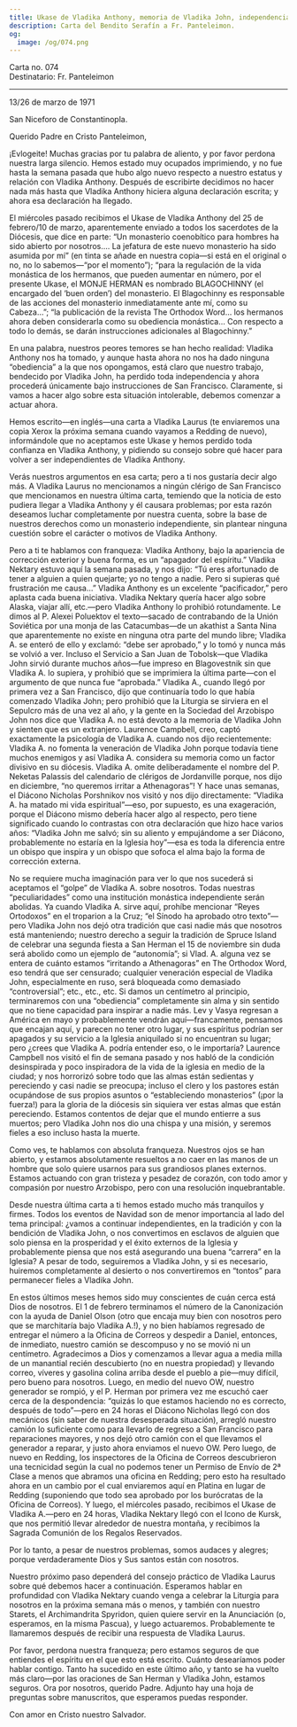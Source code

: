 ```yaml
---
title: Ukase de Vladika Anthony, memoria de Vladika John, independencia
description: Carta del Bendito Serafín a Fr. Panteleimon.
og:
  image: /og/074.png
---
```


<div style={{textAlign:'right', fontFamily:'monospace'}}>Carta no. 074</div>
<div style={{textAlign:'left', fontFamily:'monospace'}}>Destinatario: Fr. Panteleimon</div>

---

13/26 de marzo de 1971

San Niceforo de Constantinopla.

Querido Padre en Cristo Panteleimon,

¡Evlogeite! Muchas gracias por tu palabra de aliento, y por favor perdona nuestra larga silencio. Hemos estado muy ocupados imprimiendo, y no fue hasta la semana pasada que hubo algo nuevo respecto a nuestro estatus y relación con Vladika Anthony. Después de escribirte decidimos no hacer nada más hasta que Vladika Anthony hiciera alguna declaración escrita; y ahora esa declaración ha llegado.

El miércoles pasado recibimos el Ukase de Vladika Anthony del 25 de febrero/10 de marzo, aparentemente enviado a todos los sacerdotes de la Diócesis, que dice en parte: “Un monasterio coenobítico para hombres ha sido abierto por nosotros…. La jefatura de este nuevo monasterio ha sido asumida por mí” (en tinta se añade en nuestra copia—si está en el original o no, no lo sabemos—“por el momento”); “para la regulación de la vida monástica de los hermanos, que pueden aumentar en número, por el presente Ukase, el MONJE HERMAN es nombrado BLAGOCHINNY (el encargado del ‘buen orden’) del monasterio. El Blagochinny es responsable de las acciones del monasterio inmediatamente ante mí, como su Cabeza…”; “la publicación de la revista The Orthodox Word… los hermanos ahora deben considerarla como su obediencia monástica… Con respecto a todo lo demás, se darán instrucciones adicionales al Blagochinny.”

En una palabra, nuestros peores temores se han hecho realidad: Vladika Anthony nos ha tomado, y aunque hasta ahora no nos ha dado ninguna “obediencia” a la que nos opongamos, está claro que nuestro trabajo, bendecido por Vladika John, ha perdido toda independencia y ahora procederá únicamente bajo instrucciones de San Francisco. Claramente, si vamos a hacer algo sobre esta situación intolerable, debemos comenzar a actuar ahora.

Hemos escrito—en inglés—una carta a Vladika Laurus (te enviaremos una copia Xerox la próxima semana cuando vayamos a Redding de nuevo), informándole que no aceptamos este Ukase y hemos perdido toda confianza en Vladika Anthony, y pidiendo su consejo sobre qué hacer para volver a ser independientes de Vladika Anthony.

Verás nuestros argumentos en esa carta; pero a ti nos gustaría decir algo más. A Vladika Laurus no mencionamos a ningún clérigo de San Francisco que mencionamos en nuestra última carta, temiendo que la noticia de esto pudiera llegar a Vladika Anthony y él causara problemas; por esta razón deseamos luchar completamente por nuestra cuenta, sobre la base de nuestros derechos como un monasterio independiente, sin plantear ninguna cuestión sobre el carácter o motivos de Vladika Anthony.

Pero a ti te hablamos con franqueza: Vladika Anthony, bajo la apariencia de corrección exterior y buena forma, es un “apagador del espíritu.” Vladika Nektary estuvo aquí la semana pasada, y nos dijo: “Tú eres afortunado de tener a alguien a quien quejarte; yo no tengo a nadie. Pero si supieras qué frustración me causa…” Vladika Anthony es un excelente “pacificador,” pero aplasta cada buena iniciativa. Vladika Nektary quería hacer algo sobre Alaska, viajar allí, etc.—pero Vladika Anthony lo prohibió rotundamente. Le dimos al P. Alexei Poluektov el texto—sacado de contrabando de la Unión Soviética por una monja de las Catacumbas—de un akathist a Santa Nina que aparentemente no existe en ninguna otra parte del mundo libre; Vladika A. se enteró de ello y exclamó: “debe ser aprobado,” y lo tomó y nunca más se volvió a ver. Incluso el Servicio a San Juan de Tobolsk—que Vladika John sirvió durante muchos años—fue impreso en Blagovestnik sin que Vladika A. lo supiera, y prohibió que se imprimiera la última parte—con el argumento de que nunca fue “aprobada.” Vladika A., cuando llegó por primera vez a San Francisco, dijo que continuaría todo lo que había comenzado Vladika John; pero prohibió que la Liturgia se sirviera en el Sepulcro más de una vez al año, y la gente en la Sociedad del Arzobispo John nos dice que Vladika A. no está devoto a la memoria de Vladika John y sienten que es un extranjero. Laurence Campbell, creo, captó exactamente la psicología de Vladika A. cuando nos dijo recientemente: Vladika A. no fomenta la veneración de Vladika John porque todavía tiene muchos enemigos y así Vladika A. considera su memoria como un factor divisivo en su diócesis. Vladika A. omite deliberadamente el nombre del P. Neketas Palassis del calendario de clérigos de Jordanville porque, nos dijo en diciembre, “no queremos irritar a Athenagoras”! Y hace unas semanas, el Diácono Nicholas Porshnikov nos visitó y nos dijo directamente: “Vladika A. ha matado mi vida espiritual”—eso, por supuesto, es una exageración, porque el Diácono mismo debería hacer algo al respecto, pero tiene significado cuando lo contrastas con otra declaración que hizo hace varios años: “Vladika John me salvó; sin su aliento y empujándome a ser Diácono, probablemente no estaría en la Iglesia hoy”—esa es toda la diferencia entre un obispo que inspira y un obispo que sofoca el alma bajo la forma de corrección externa.

No se requiere mucha imaginación para ver lo que nos sucederá si aceptamos el “golpe” de Vladika A. sobre nosotros. Todas nuestras “peculiaridades” como una institución monástica independiente serán abolidas. Ya cuando Vladika A. sirve aquí, prohíbe mencionar “Reyes Ortodoxos” en el troparion a la Cruz; “el Sínodo ha aprobado otro texto”—pero Vladika John nos dejó otra tradición que casi nadie más que nosotros está manteniendo; nuestro derecho a seguir la tradición de Spruce Island de celebrar una segunda fiesta a San Herman el 15 de noviembre sin duda será abolido como un ejemplo de “autonomía”; si Vlad. A. alguna vez se entera de cuánto estamos “irritando a Athenagoras” en The Orthodox Word, eso tendrá que ser censurado; cualquier veneración especial de Vladika John, especialmente en ruso, será bloqueada como demasiado “controversial”; etc., etc., etc. Si damos un centímetro al principio, terminaremos con una “obediencia” completamente sin alma y sin sentido que no tiene capacidad para inspirar a nadie más. Lev y Vasya regresan a América en mayo y probablemente vendrán aquí—francamente, pensamos que encajan aquí, y parecen no tener otro lugar, y sus espíritus podrían ser apagados y su servicio a la Iglesia aniquilado si no encuentran su lugar; pero ¿crees que Vladika A. podría entender eso, o le importaría? Laurence Campbell nos visitó el fin de semana pasado y nos habló de la condición desinspirada y poco inspiradora de la vida de la iglesia en medio de la ciudad; y nos horrorizó sobre todo que las almas están sedientas y pereciendo y casi nadie se preocupa; incluso el clero y los pastores están ocupándose de sus propios asuntos o “estableciendo monasterios” (¡por la fuerza!) para la gloria de la diócesis sin siquiera ver estas almas que están pereciendo. Estamos contentos de dejar que el mundo entierre a sus muertos; pero Vladika John nos dio una chispa y una misión, y seremos fieles a eso incluso hasta la muerte.

Como ves, te hablamos con absoluta franqueza. Nuestros ojos se han abierto, y estamos absolutamente resueltos a no caer en las manos de un hombre que solo quiere usarnos para sus grandiosos planes externos. Estamos actuando con gran tristeza y pesadez de corazón, con todo amor y compasión por nuestro Arzobispo, pero con una resolución inquebrantable.

Desde nuestra última carta a ti hemos estado mucho más tranquilos y firmes. Todos los eventos de Navidad son de menor importancia al lado del tema principal: ¿vamos a continuar independientes, en la tradición y con la bendición de Vladika John, o nos convertimos en esclavos de alguien que solo piensa en la prosperidad y el éxito externos de la Iglesia y probablemente piensa que nos está asegurando una buena “carrera” en la Iglesia? A pesar de todo, seguiremos a Vladika John, y si es necesario, huiremos completamente al desierto o nos convertiremos en “tontos” para permanecer fieles a Vladika John.

En estos últimos meses hemos sido muy conscientes de cuán cerca está Dios de nosotros. El 1 de febrero terminamos el número de la Canonización con la ayuda de Daniel Olson (otro que encaja muy bien con nosotros pero que se marchitaría bajo Vladika A.!), y no bien habíamos regresado de entregar el número a la Oficina de Correos y despedir a Daniel, entonces, de inmediato, nuestro camión se descompuso y no se movió ni un centímetro. Agradecimos a Dios y comenzamos a llevar agua a media milla de un manantial recién descubierto (no en nuestra propiedad) y llevando correo, víveres y gasolina colina arriba desde el pueblo a pie—muy difícil, pero bueno para nosotros. Luego, en medio del nuevo OW, nuestro generador se rompió, y el P. Herman por primera vez me escuchó caer cerca de la despondencia: “quizás lo que estamos haciendo no es correcto, después de todo”—pero en 24 horas el Diácono Nicholas llegó con dos mecánicos (sin saber de nuestra desesperada situación), arregló nuestro camión lo suficiente como para llevarlo de regreso a San Francisco para reparaciones mayores, y nos dejó otro camión con el que llevamos el generador a reparar, y justo ahora enviamos el nuevo OW. Pero luego, de nuevo en Redding, los inspectores de la Oficina de Correos descubrieron una tecnicidad según la cual no podemos tener un Permiso de Envío de 2ª Clase a menos que abramos una oficina en Redding; pero esto ha resultado ahora en un cambio por el cual enviaremos aquí en Platina en lugar de Redding (suponiendo que todo sea aprobado por los burócratas de la Oficina de Correos). Y luego, el miércoles pasado, recibimos el Ukase de Vladika A.—pero en 24 horas, Vladika Nektary llegó con el Icono de Kursk, que nos permitió llevar alrededor de nuestra montaña, y recibimos la Sagrada Comunión de los Regalos Reservados.

Por lo tanto, a pesar de nuestros problemas, somos audaces y alegres; porque verdaderamente Dios y Sus santos están con nosotros.

Nuestro próximo paso dependerá del consejo práctico de Vladika Laurus sobre qué debemos hacer a continuación. Esperamos hablar en profundidad con Vladika Nektary cuando venga a celebrar la Liturgia para nosotros en la próxima semana más o menos, y también con nuestro Starets, el Archimandrita Spyridon, quien quiere servir en la Anunciación (o, esperamos, en la misma Pascua), y luego actuaremos. Probablemente te llamaremos después de recibir una respuesta de Vladika Laurus.

Por favor, perdona nuestra franqueza; pero estamos seguros de que entiendes el espíritu en el que esto está escrito. Cuánto desearíamos poder hablar contigo. Tanto ha sucedido en este último año, y tanto se ha vuelto más claro—por las oraciones de San Herman y Vladika John, estamos seguros. Ora por nosotros, querido Padre. Adjunto hay una hoja de preguntas sobre manuscritos, que esperamos puedas responder.

Con amor en Cristo nuestro Salvador.